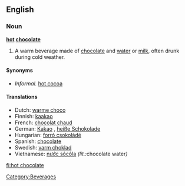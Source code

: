 ==English==

===Noun===
'''[[hot]] [[chocolate]]'''

# A warm beverage made of [[chocolate]] and [[water]] or [[milk]], often drunk during cold weather.

====Synonyms====
*''Informal.'' [[hot cocoa]]

====Translations====
*Dutch: [[warme choco]]
*Finnish: [[kaakao]]
*French: [[chocolat chaud]] {{m}}
*German: [[Kakao]] {{m}}, [[heiße Schokolade]] {{f}}
*Hungarian: [[forró csokoládé]]
*Spanish: [[chocolate]]
*Swedish: [[varm choklad]]
*Vietnamese: [[nước sôcôla]] ''(lit.: ''chocolate water'')''

[[Category:Beverages]]

[[fi:hot chocolate]]
